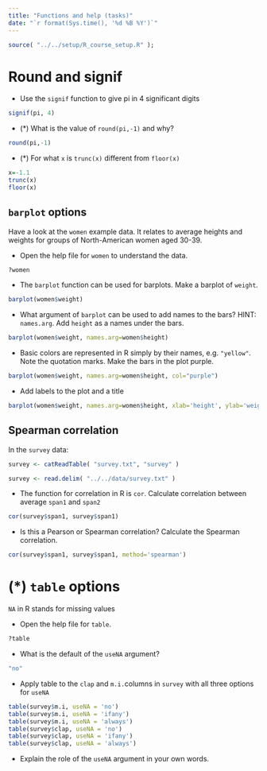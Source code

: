 ```yaml
---
title: "Functions and help (tasks)"
date: "`r format(Sys.time(), '%d %B %Y')`"
---
```


```r
source( "../../setup/R_course_setup.R" );
```

# Round and signif {#signif}

- Use the `signif` function to give pi in 4 significant digits
```r
signif(pi, 4)
```

- (*) What is the value of `round(pi,-1)` and why?
```r
round(pi,-1)
```

- (*) For what `x` is `trunc(x)` different from `floor(x)`
```r
x=-1.1
trunc(x)
floor(x)
```


## `barplot` options {#help}

Have a look at the `women` example data. It relates to average heights and weights for groups of North-American women aged 30-39.

- Open the help file for `women` to understand the data.
```r
?women
```

- The `barplot` function can be used for barplots. Make a barplot of `weight`.
```r
barplot(women$weight)
```

-	What argument of `barplot` can be used to add names to the bars? HINT: `names.arg`. Add `height` as a names under the bars.
```r
barplot(women$weight, names.arg=women$height)
```

- Basic colors are represented in R simply by their names, e.g. `"yellow"`. Note the quotation marks. Make the bars in the plot purple.
```r
barplot(women$weight, names.arg=women$height, col="purple")
```

- Add labels to the plot and a title
```r
barplot(women$weight, names.arg=women$height, xlab='height', ylab='weight', main='Average weight vs. height') 
```


## Spearman correlation

In the `survey` data:

```r
survey <- catReadTable( "survey.txt", "survey" )
```
```r
survey <- read.delim( "../../data/survey.txt" )
```

-	The function for correlation in R is `cor`. Calculate correlation between average `span1` and `span2`
```r
cor(survey$span1, survey$span1)
```

- Is this a Pearson or Spearman correlation? Calculate the Spearman correlation.
```r
cor(survey$span1, survey$span1, method='spearman')
```

# (*) `table` options

`NA` in R stands for missing values

- Open the help file for `table`.
```r
?table
```

- What is the default of the `useNA` argument?
```r
"no"
```

- Apply table to the `clap` and `m.i.`columns in `survey` with all three options for `useNA`
```r
table(survey$m.i, useNA = 'no')
table(survey$m.i, useNA = 'ifany')
table(survey$m.i, useNA = 'always')
table(survey$clap, useNA = 'no')
table(survey$clap, useNA = 'ifany')
table(survey$clap, useNA = 'always')
```

- Explain the role of the `useNA` argument in your own words.
